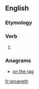 ==English==

===Etymology===
{{suffix|en|groan|eth}}

===Verb===
{{head|en|verb form}}

# {{en-archaic third-person singular of|groan}}

===Anagrams===
* [[on the rag#English|on the rag]]

[[fr:groaneth]]